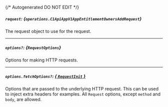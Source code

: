 {/* Autogenerated DO NOT EDIT  */}

##### `request`: *{`operations.C1ApiAppV1AppEntitlementOwnersAddRequest`}*
The request object to use for the request.

<Collapsible openLabel={Labels.showProperties} closeLabel={Labels.hideProperties}>
  <C1ApiAppV1AppEntitlementOwnersAddRequest />
</Collapsible>

---
##### `options?`: *{`RequestOptions`}*
Options for making HTTP requests.

---
##### `options.fetchOptions?`: [*{ `RequestInit` }*](https://developer.mozilla.org/en-US/docs/Web/API/Request/Request#options)
Options that are passed to the underlying HTTP request. This can be used to inject extra headers for examples. All `Request` options, except `method` and `body`, are allowed.

